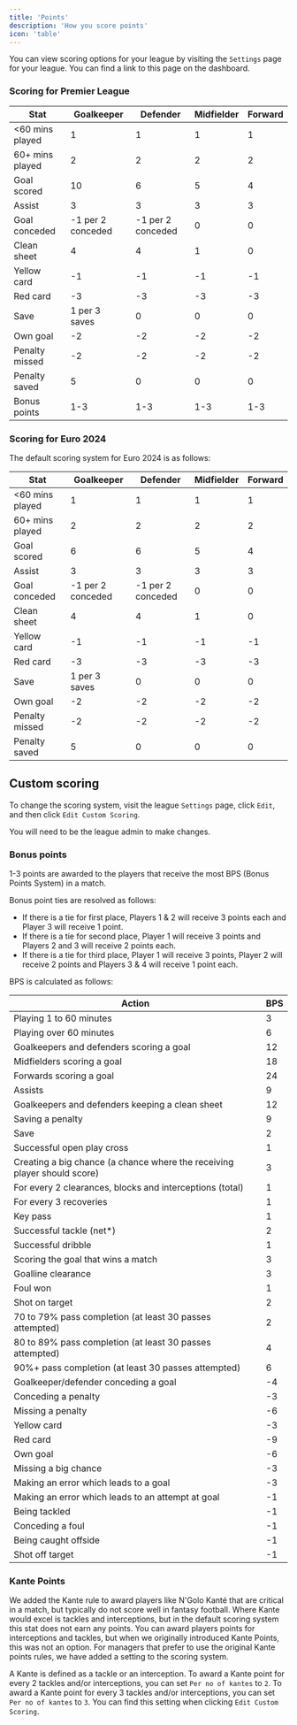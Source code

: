 ```yaml
---
title: 'Points'
description: 'How you score points'
icon: 'table'
---
```


You can view scoring options for your league by visiting the `Settings` page for your league. You can find a link to this page on the dashboard.

### Scoring for Premier League

| Stat             | Goalkeeper     | Defender       | Midfielder | Forward|
|------------------|----------------|----------------|----------|----------|
| \<60 mins played | 1              | 1              | 1        | 1        |
| 60+ mins played  | 2              | 2              | 2        | 2        |
| Goal scored      | 10             | 6              | 5        | 4        |
| Assist           | 3              | 3              | 3        | 3        |
| Goal conceded    | -1 per 2 conceded | -1 per 2 conceded | 0  | 0        |
| Clean sheet      | 4              | 4              | 1        | 0        |
| Yellow card      | -1             | -1             | -1       | -1       |
| Red card         | -3             | -3             | -3       | -3       |
| Save             | 1 per 3 saves  | 0              | 0        | 0        |
| Own goal         | -2             | -2             | -2       | -2       |
| Penalty missed   | -2             | -2             | -2       | -2       |
| Penalty saved    | 5              | 0              | 0        | 0        |
| Bonus points     | 1-3            | 1-3            | 1-3      | 1-3      |

### Scoring for Euro 2024

The default scoring system for Euro 2024 is as follows:

| Stat             | Goalkeeper     | Defender       | Midfielder | Forward|
|------------------|----------------|----------------|----------|----------|
| \<60 mins played  | 1             | 1              | 1        | 1        |
| 60+ mins played  | 2              | 2              | 2        | 2        |
| Goal scored      | 6              | 6              | 5        | 4        |
| Assist           | 3              | 3              | 3        | 3        |
| Goal conceded    | -1 per 2 conceded | -1 per 2 conceded | 0  | 0        |
| Clean sheet      | 4              | 4              | 1        | 0        |
| Yellow card      | -1             | -1             | -1       | -1       |
| Red card         | -3             | -3             | -3       | -3       |
| Save             | 1 per 3 saves  | 0              | 0        | 0        |
| Own goal         | -2             | -2             | -2       | -2       |
| Penalty missed   | -2             | -2             | -2       | -2       |
| Penalty saved    | 5              | 0              | 0        | 0        |

## Custom scoring

To change the scoring system, visit the league `Settings` page, click `Edit`, and then click `Edit Custom Scoring`.

You will need to be the league admin to make changes.

### Bonus points

1-3 points are awarded to the players that receive the most BPS (Bonus Points System) in a match.

Bonus point ties are resolved as follows:

- If there is a tie for first place, Players 1 & 2 will receive 3 points each and Player 3 will receive 1 point.
- If there is a tie for second place, Player 1 will receive 3 points and Players 2 and 3 will receive 2 points each.
- If there is a tie for third place, Player 1 will receive 3 points, Player 2 will receive 2 points and Players 3 & 4 will receive 1 point each.

BPS is calculated as follows:

| Action | BPS |
|--------|-----|
| Playing 1 to 60 minutes | 3 |
| Playing over 60 minutes | 6 |
| Goalkeepers and defenders scoring a goal | 12 |
| Midfielders scoring a goal | 18 |
| Forwards scoring a goal | 24 |
| Assists | 9 |
| Goalkeepers and defenders keeping a clean sheet | 12 |
| Saving a penalty | 9 |
| Save | 2 |
| Successful open play cross | 1 |
| Creating a big chance (a chance where the receiving player should score) | 3 |
| For every 2 clearances, blocks and interceptions (total) | 1 |
| For every 3 recoveries | 1 |
| Key pass | 1 |
| Successful tackle (net*) | 2 |
| Successful dribble | 1 |
| Scoring the goal that wins a match | 3 |
| Goalline clearance | 3 |
| Foul won | 1 |
| Shot on target | 2 |
| 70 to 79% pass completion (at least 30 passes attempted) | 2 |
| 80 to 89% pass completion (at least 30 passes attempted) | 4 |
| 90%+ pass completion (at least 30 passes attempted) | 6 |
| Goalkeeper/defender conceding a goal | -4 |
| Conceding a penalty | -3 |
| Missing a penalty | -6 |
| Yellow card | -3 |
| Red card | -9 |
| Own goal | -6 |
| Missing a big chance | -3 |
| Making an error which leads to a goal | -3 |
| Making an error which leads to an attempt at goal | -1 |
| Being tackled | -1 |
| Conceding a foul | -1 |
| Being caught offside | -1 |
| Shot off target | -1 |

### Kante Points

We added the Kante rule to award players like N'Golo Kanté that are critical in a match, but typically do not score well in fantasy football.
Where Kante would excel is tackles and interceptions, but in the default scoring system this stat does not earn any points.
You can award players points for interceptions and tackles, but when we originally introduced Kante Points, this was not an option.
For managers that prefer to use the original Kante points rules, we have added a setting to the scoring system.

A Kante is defined as a tackle or an interception.
To award a Kante point for every 2 tackles and/or interceptions, you can set `Per no of kantes` to `2`.
To award a Kante point for every 3 tackles and/or interceptions, you can set `Per no of kantes` to `3`.
You can find this setting when clicking `Edit Custom Scoring`.
